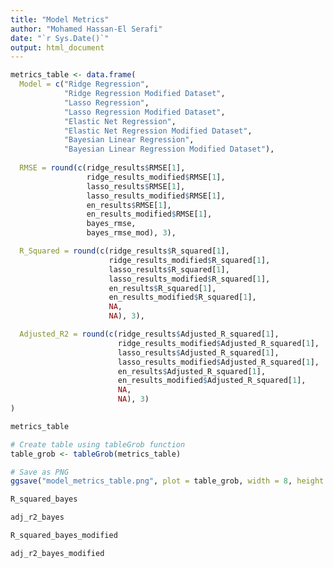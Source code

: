 ```yaml
---
title: "Model Metrics"
author: "Mohamed Hassan-El Serafi"
date: "`r Sys.Date()`"
output: html_document
---
```


```r
metrics_table <- data.frame(
  Model = c("Ridge Regression",
            "Ridge Regression Modified Dataset",
            "Lasso Regression",
            "Lasso Regression Modified Dataset",
            "Elastic Net Regression",
            "Elastic Net Regression Modified Dataset",
            "Bayesian Linear Regression",
            "Bayesian Linear Regression Modified Dataset"),
  
  RMSE = round(c(ridge_results$RMSE[1],
                 ridge_results_modified$RMSE[1],
                 lasso_results$RMSE[1],
                 lasso_results_modified$RMSE[1],
                 en_results$RMSE[1],
                 en_results_modified$RMSE[1],
                 bayes_rmse, 
                 bayes_rmse_mod), 3),

  R_Squared = round(c(ridge_results$R_squared[1],
                      ridge_results_modified$R_squared[1],
                      lasso_results$R_squared[1],
                      lasso_results_modified$R_squared[1],
                      en_results$R_squared[1],
                      en_results_modified$R_squared[1],
                      NA,
                      NA), 3),

  Adjusted_R2 = round(c(ridge_results$Adjusted_R_squared[1],
                        ridge_results_modified$Adjusted_R_squared[1],
                        lasso_results$Adjusted_R_squared[1],
                        lasso_results_modified$Adjusted_R_squared[1],
                        en_results$Adjusted_R_squared[1],
                        en_results_modified$Adjusted_R_squared[1],
                        NA,
                        NA), 3)
)

```



```r
metrics_table
```



```r
# Create table using tableGrob function
table_grob <- tableGrob(metrics_table)

# Save as PNG
ggsave("model_metrics_table.png", plot = table_grob, width = 8, height = 3)
```






```r
R_squared_bayes
```


```r
adj_r2_bayes
```



```r
R_squared_bayes_modified
```


```r
adj_r2_bayes_modified
```







